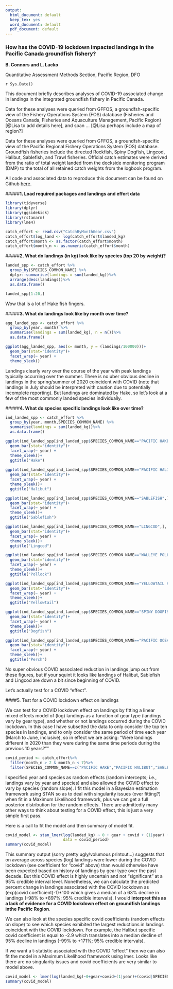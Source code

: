 ```yaml
---
output:
  html_document: default
  keep_tex: yes
  word_document: default
  pdf_document: default
---
```



### How has the COVID-19 lockdown impacted landings in the Pacific Canada groundfish fishery?

**B. Connors and L. Lacko **

Quantitative Assessment Methods Section, Pacific Region, DFO  

`r Sys.Date()`   


This document briefly describes analyses of COVID-19 associated change in landings in the integrated groundfish fishery in Pacific Canada. 

Data for these analyses were queried from GFFOS, a groundfsh-specific view of the Fishery Operations System (FOS) database (Fisheries and Oceans Canada, Fisheries and Aquaculture Management, Pacific Region) [@Lisa to add details here], and span ... [@Lisa perhaps include a map of region?]

Data for these analyses were queried from GFFOS, a groundfsh-specific view of the Pacific Regional Fishery Operations System (FOS) database.  Groundfish fisheries include the directed Rockfish, Spiny Dogfish, Lingcod, Halibut, Sablefish,  and Trawl fisheries.  Official catch estimates were derived from the ratio of total weight landed from the dockside monitoring program (DMP) to the total of all retained catch weights from the logbook program.

All code and associated data to reproduce this document can be found on Github [here](https://github.com/brendanmichaelconnors/PAN-E_Pac-groundfish-landings-COVID). 

#####**1. Load required packages and landings and effort data**
```r

library(tidyverse)
library(dplyr)
library(ggsidekick)
library(rstanarm) 
library(lme4)

catch_effort <- read.csv("CatchByMonthGear.csv")
catch_effort$log_land <- log(catch_effort$landed_kg)
catch_effort$month <- as.factor(catch_effort$month)
catch_effort$month_n <- as.numeric(catch_effort$month)
```

#####**2. What do landings (in kg) look like by species (top 20 by weight)?**  
```r
landed_spp <- catch_effort %>%
  group_by(SPECIES_COMMON_NAME) %>%
  dplyr::summarise(landings = sum(landed_kg))%>%
  arrange(desc(landings))%>%
  as.data.frame()

landed_spp[1:20,]
```
Wow that is a lot of Hake fish fingers.

#####**3. What do landings look like by month over time?**
```r
agg_landed_spp <- catch_effort %>%
  group_by(year, month) %>%
  summarise(landings = sum(landed_kg), n = n())%>%
  as.data.frame()

ggplot(agg_landed_spp, aes(x= month, y = (landings/100000)))+
  geom_bar(stat="identity")+
  facet_wrap(~ year) +
  theme_sleek() 
```

Landings clearly vary over the course of the year with peak landings typically occurring over the summer. There is no uber obvious decline in landings in the spring/summer of 2020 coincident with COVID (note that landings in July should be interpreted with caution due to potentially incomplete reporting). But landings are dominated by Hake, so let's look at a few of the most commonly landed species individually.

#####**4. What do species specific landings look like over time?** 

```r
ind_landed_spp <- catch_effort %>%
  group_by(year, month,SPECIES_COMMON_NAME) %>%
  summarise(landings = sum(landed_kg))%>%
  as.data.frame()

ggplot(ind_landed_spp[ind_landed_spp$SPECIES_COMMON_NAME=="PACIFIC HAKE",], aes(x= month, y = (landings/100000)))+
  geom_bar(stat="identity")+
  facet_wrap(~ year) +
  theme_sleek()+
  ggtitle("Hake")
  
ggplot(ind_landed_spp[ind_landed_spp$SPECIES_COMMON_NAME=="PACIFIC HALIBUT",], aes(x= month, y = (landings/100000)))+
  geom_bar(stat="identity")+
  facet_wrap(~ year) +
  theme_sleek()+
  ggtitle("Halibut")

ggplot(ind_landed_spp[ind_landed_spp$SPECIES_COMMON_NAME=="SABLEFISH",], aes(x= month, y = (landings/100000)))+
  geom_bar(stat="identity")+
  facet_wrap(~ year) +
  theme_sleek()+
  ggtitle("Sablefish")

ggplot(ind_landed_spp[ind_landed_spp$SPECIES_COMMON_NAME=="LINGCOD",], aes(x= month, y = (landings/100000)))+
  geom_bar(stat="identity")+
  facet_wrap(~ year) +
  theme_sleek()+
  ggtitle("Lingcod")

ggplot(ind_landed_spp[ind_landed_spp$SPECIES_COMMON_NAME=="WALLEYE POLLOCK",], aes(x= month, y = (landings/100000)))+
  geom_bar(stat="identity")+
  facet_wrap(~ year) +
  theme_sleek()+
  ggtitle("Pollock")

ggplot(ind_landed_spp[ind_landed_spp$SPECIES_COMMON_NAME=="YELLOWTAIL ROCKFISH",], aes(x= month, y = (landings/100000)))+
  geom_bar(stat="identity")+
  facet_wrap(~ year) +
  theme_sleek()+
  ggtitle("Yellowtail")

ggplot(ind_landed_spp[ind_landed_spp$SPECIES_COMMON_NAME=="SPINY DOGFISH",], aes(x= month, y = (landings/100000)))+
  geom_bar(stat="identity")+
  facet_wrap(~ year) +
  theme_sleek()+
  ggtitle("Dogfish")

ggplot(ind_landed_spp[ind_landed_spp$SPECIES_COMMON_NAME=="PACIFIC OCEAN PERCH",], aes(x= month, y = (landings/100000)))+
  geom_bar(stat="identity")+
  facet_wrap(~ year) +
  theme_sleek()+
  ggtitle("Perch")
```

No super obvious COVID associated reduction in landings jump out from these figures, but if your squint it looks like landings of Halibut, Sablefish and Lingcod are down a bit since beginning of COVID. 

Let's actually test for a COVID "effect". 

####5. Test for a COVID lockdown effect on landings

We can test for a COVID lockdown effect on landings by fitting a linear mixed effects model of (log) landings as a function of gear type (landings vary by gear type), and whether or not landings occurred during the COVID lockdown. In this case I have subsetted the data to only consider the top ten species in landings, and to only consider the same period of time each year (March to June, inclusive), so in effect we are asking: "Were landings different in 2020 than they were during the same time periods during the previous 10 years?"" 

```r
covid_period <- catch_effort%>%
  filter(month_n > 2 & month_n < 7)%>%
  filter(SPECIES_COMMON_NAME==c("PACIFIC HAKE","PACIFIC HALIBUT","SABLEFISH","LINGCOD","WALLEYE POLLOCK","YELLOWTAIL ROCKFISH","ROUGHEYE/BLACKSPOTTED ROCKFISH COMPLEX", "SPINY DOGFISH", "PACIFIC OCEAN PERCH"))
```
I specified year and species as random effects (random intercepts; i.e., landings vary by year and species) and also allowed the COVID effect to vary by species (random slope). I fit this model in a Bayesian estimation framework using STAN so as to deal with singularity issues (over fitting?) when fit in a Maximum Likelihood framework, plus we can get a full posterior distribution for the random effects. There are admittedly many other ways to think about testing for a COVID effect, this is just a very simple first pass.

Here is a call to fit the model and then summary of model fit.
```r

covid_model <- stan_lmer(log(landed_kg) ~ 0 + gear + covid + (1|year) + (covid|SPECIES_COMMON_NAME), 
                         data = covid_period)
summary(covid_model) 

```
This summary output (sorry pretty ugly/volumous printout...) suggests that on average across species (log) landings were lower during the COVID lockdown (see coefficient for "covid" above) than would otherwise have been expected based on history of landings by gear type over the past decade. But this COVID effect is highly uncertain and not "significant" at a 95% credible interval level. Nonetheless, we can calculate the predicted percent change in landings associated with the COVID lockdown as (exp(covid coefficient)-1)*100 which gives a median of a 63% decline in landings (-98% to +897%; 95% credible intervals). I would **interpret this as a lack of evidence for a COVID lockdown effect on groundfish landings inthe Pacific Region**.

We can also look at the species specific covid coefficients (random effects on slope) to see which species exhibited the largest reductions in landings coincident with the COVID lockdown. For example, the Halibut specific covid coefficient is equal to -2.9 which translates into a median decline of 95% decline in landings (-99% to +171%; 95% credible intervals).

If we want a t-statistic associated with the COVID "effect" then we can also fit the model in a Maximum Likelihood framework using lmer. Looks like there are no singularity issues and covid coefficients are very similar to model above.

```r
covid_model <- lmer(log(landed_kg)~0+gear+covid+(1|year)+(covid|SPECIES_COMMON_NAME), data = covid_period)
summary(covid_model) 

```
